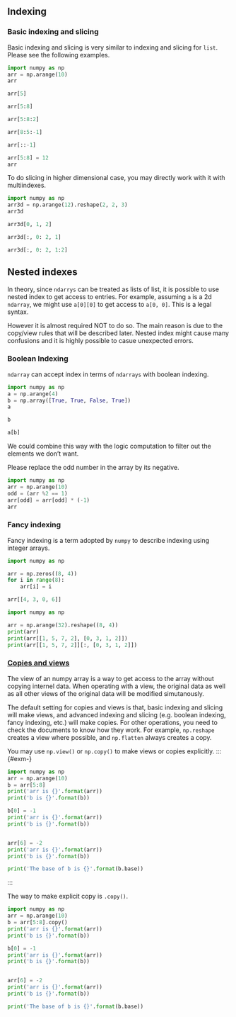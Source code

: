 ## Indexing

### Basic indexing and slicing

Basic indexing and slicing is very similar to indexing and slicing for `list`. Please see the following examples.


::: {#exm-}
```python
import numpy as np
arr = np.arange(10)
arr
```


```python
arr[5]
```

```python
arr[5:8]
```

```python
arr[5:8:2]
```

```python
arr[8:5:-1]
```

```python
arr[::-1]
```

```python
arr[5:8] = 12
arr
```

:::


To do slicing in higher dimensional case, you may directly work with it with multiindexes.


::: {#exm-}

```python
import numpy as np
arr3d = np.arange(12).reshape(2, 2, 3)
arr3d
```

```python
arr3d[0, 1, 2]
```

```python
arr3d[:, 0: 2, 1]
```

```python
arr3d[:, 0: 2, 1:2]
```

:::


::: {.callout-caution}
# Nested indexes
In theory, since `ndarrys` can be treated as lists of list, it is possible to use nested index to get access to entries. For example, assuming `a` is a 2d `ndarray`, we might use `a[0][0]` to get access to `a[0, 0]`. This is a legal syntax.

However it is almost required NOT to do so. The main reason is due to the copy/view rules that will be described later. Nested index might cause many confusions and it is highly possible to casue unexpected errors.
:::


### Boolean Indexing
`ndarray` can accept index in terms of `ndarrays` with boolean indexing.


::: {#exm-}

```python
import numpy as np
a = np.arange(4)
b = np.array([True, True, False, True])
a
```

```python
b
```

```python
a[b]
```

:::

We could combine this way with the logic computation to filter out the elements we don't want.


::: {#exm-}
Please replace the odd number in the array by its negative.

```python
import numpy as np
arr = np.arange(10)
odd = (arr %2 == 1)
arr[odd] = arr[odd] * (-1)
arr
```


:::

### Fancy indexing
Fancy indexing is a term adopted by `numpy` to describe indexing using integer arrays. 

::: {#exm-}

```python
import numpy as np

arr = np.zeros((8, 4))
for i in range(8):
    arr[i] = i

arr[[4, 3, 0, 6]]
```

:::

::: {#exm-}

```python
import numpy as np

arr = np.arange(32).reshape((8, 4))
print(arr)
print(arr[[1, 5, 7, 2], [0, 3, 1, 2]])
print(arr[[1, 5, 7, 2]][:, [0, 3, 1, 2]])
```

:::


### [Copies and views](https://numpy.org/doc/stable/user/basics.copies.html)
The view of an numpy array is a way to get access to the array without copying internel data. When operating with a view, the original data as well as all other views of the original data will be modified simutanously. 

The default setting for copies and views is that, basic indexing and slicing will make views, and advanced indexing and slicing (e.g. boolean indexing, fancy indexing, etc.) will make copies. For other operations, you need to check the documents to know how they work. For example, `np.reshape` creates a view where possible, and `np.flatten` always creates a copy.

You may use `np.view()` or `np.copy()` to make views or copies explicitly. 
::: {#exm-}

```python
import numpy as np
arr = np.arange(10)
b = arr[5:8]
print('arr is {}'.format(arr))
print('b is {}'.format(b))

b[0] = -1
print('arr is {}'.format(arr))
print('b is {}'.format(b))


arr[6] = -2
print('arr is {}'.format(arr))
print('b is {}'.format(b))

print('The base of b is {}'.format(b.base))
```
:::


The way to make explicit copy is `.copy()`.


::: {#exm-}

```python
import numpy as np
arr = np.arange(10)
b = arr[5:8].copy()
print('arr is {}'.format(arr))
print('b is {}'.format(b))

b[0] = -1
print('arr is {}'.format(arr))
print('b is {}'.format(b))


arr[6] = -2
print('arr is {}'.format(arr))
print('b is {}'.format(b))

print('The base of b is {}'.format(b.base))
```
:::
